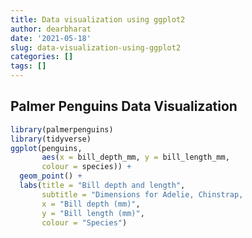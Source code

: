```yaml
---
title: Data visualization using ggplot2
author: dearbharat
date: '2021-05-18'
slug: data-visualization-using-ggplot2
categories: []
tags: []
---
```

## Palmer Penguins Data Visualization
```r
library(palmerpenguins)
library(tidyverse)
ggplot(penguins, 
       aes(x = bill_depth_mm, y = bill_length_mm,
       colour = species)) +
  geom_point() +
  labs(title = "Bill depth and length",
       subtitle = "Dimensions for Adelie, Chinstrap,                     and Gentoo Penguins",
       x = "Bill depth (mm)", 
       y = "Bill length (mm)",
       colour = "Species")
```

